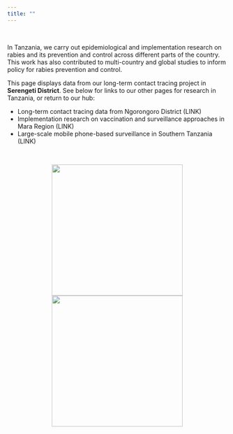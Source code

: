 ```yaml
---
title: ""
---
```

<head>
<link rel="icon" href="img/tab_logo.png" type="image/png" />
</head>

<br>

In Tanzania, we carry out epidemiological and implementation research on rabies and its prevention and control across different parts of the country. This work has also contributed to multi-country and global studies to inform policy for rabies prevention and control.

This page displays data from our long-term contact tracing project in <b>Serengeti District</b>. See below for links to our other pages for research in Tanzania, or return to our hub:    
  
* Long-term contact tracing data from Ngorongoro District (LINK)    
* Implementation research on vaccination and surveillance approaches in Mara Region (LINK)  
* Large-scale mobile phone-based surveillance in Southern Tanzania (LINK)  
  
<br>

<center>

<img src="img/index_1.jpg" style="display: inline-block; margin-left: auto; margin-right: auto; height:300px;"/>
<img src="img/index_2.jpg" style="display: inline-block; margin-left: auto; margin-right: auto; height:300px;"/>

</center>